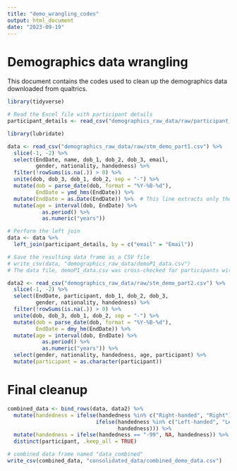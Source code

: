 ```yaml
---
title: "demo_wrangling_codes"
output: html_document
date: "2023-09-19"
---
```


# Demographics data wrangling
This document contains the codes used to clean up the demographics data downloaded from qualtrics.

```r
library(tidyverse)

# Read the Excel file with participant details
participant_details <- read_csv("demographics_raw_data/raw/participant_details_pnc.csv")
```


```r
library(lubridate)

data <- read_csv("demographics_raw_data/raw/stm_demo_part1.csv") %>%
  slice(-1, -2) %>% 
  select(EndDate, name, dob_1, dob_2, dob_3, email, 
         gender, nationality, handedness) %>% 
  filter(!rowSums(is.na(.)) > 0) %>% 
  unite(dob, dob_3, dob_1, dob_2, sep = "-") %>%
  mutate(dob = parse_date(dob, format = "%Y-%B-%d"),
         EndDate = ymd_hms(EndDate)) %>%
  mutate(EndDate = as.Date(EndDate)) %>%  # This line extracts only the date part
  mutate(age = interval(dob, EndDate) %>% 
           as.period() %>% 
           as.numeric("years"))


```


```r
# Perform the left join
data <- data %>%
  left_join(participant_details, by = c("email" = "Email"))

# Save the resulting data frame as a CSV file
# write_csv(data, "demographics_raw_data/demoP1_data.csv")
# The data file, demoP1_data.csv was cross-checked for participants without id


```

```r
data2 <- read_csv("demographics_raw_data/raw/stm_demo_part2.csv") %>%
  slice(-1, -2) %>% 
  select(EndDate, participant, dob_1, dob_2, dob_3, 
         gender, nationality, handedness) %>% 
  filter(!rowSums(is.na(.)) > 0) %>% 
  unite(dob, dob_3, dob_1, dob_2, sep = "-") %>%
  mutate(dob = parse_date(dob, format = "%Y-%B-%d"),
         EndDate = dmy_hm(EndDate)) %>%
  mutate(age = interval(dob, EndDate) %>% 
           as.period() %>% 
           as.numeric("years")) %>% 
  select(gender, nationality, handedness, age, participant) %>% 
  mutate(participant = as.character(participant))

```


# Final cleanup

```r
combined_data <- bind_rows(data, data2) %>% 
  mutate(handedness = ifelse(handedness %in% c("Right-handed", "Right"), "Right-handed",
                            ifelse(handedness %in% c("Left-handed", "Left"), "Left-handed",
                                   handedness))) %>% 
  mutate(handedness = ifelse(handedness == "-99", NA, handedness)) %>% 
  distinct(participant, .keep_all = TRUE) 

```


```r
# combined data frame named "data_combined"
write_csv(combined_data, "consolidated_data/combined_demo_data.csv")
```



